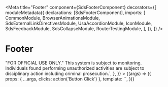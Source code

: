 
<Meta
  title="Footer"
  component={SdsFooterComponent}
  decorators={[
    moduleMetadata({
      declarations: [SdsFooterComponent],
      imports: [
        CommonModule,
        BrowserAnimationsModule,
        SdsExternalLinkDirectivesModule,
        UsaAccordionModule,
        IconModule,
        SdsFeedbackModule,
        SdsCollapseModule,
        RouterTestingModule,
      ],
    }),
  ]}
/>

# Footer

<Canvas>
  <Story
    inline={true}
    name="Footer"
    args={{
      modelFooter: {
        linkSections: [
          {
            text: 'Our Website',
            links: [
              {
                text: 'About This Site',
                route: '/',
                mode: NavigationMode.INTERNAL,
              },
              {
                text: 'Release Notes',
                route: '/',
                mode: NavigationMode.INTERNAL,
              },
              { text: 'Alerts', route: '/', mode: NavigationMode.INTERNAL },
              { text: 'News', route: '/', mode: NavigationMode.INTERNAL },
            ],
          },
          {
            text: 'Our Partners',
            links: [
              {
                text: 'Acquisition.gov',
                route: 'https://Acquisition.gov',
                mode: NavigationMode.EXTERNAL,
              },
              {
                text: 'FSD.gov',
                route: 'https://fsd.gov',
                mode: NavigationMode.EXTERNAL,
              },
              {
                text: 'USASpending.gov',
                route: 'https://USASpending.gov',
                mode: NavigationMode.EXTERNAL,
              },
              {
                text: 'Grants.gov',
                route: 'https://Grants.gov',
                mode: NavigationMode.EXTERNAL,
              },
              {
                text: 'More Partners',
                route: '/',
                mode: NavigationMode.INTERNAL,
              },
            ],
          },
          {
            text: 'Customer Service',
            links: [
              {
                text: 'Help',
                route: '/',
                mode: NavigationMode.INTERNAL,
              },
              {
                text: 'Contact Federal Service Desk',
                route: 'https://fsd.gov',
                mode: NavigationMode.EXTERNAL,
              },
              {
                text: 'Our Community',
                route: 'https://sam.gov',
                mode: NavigationMode.EXTERNAL,
              },
              {
                text: 'Policy',
                route: '/',
                mode: NavigationMode.INTERNAL,
              },
            ],
          },
          {
            text: 'Policies',
            links: [
              {
                text: 'Privacy Policy',
                route: '/',
                mode: NavigationMode.INTERNAL,
              },
              {
                text: 'Disclaimers',
                route: '/',
                mode: NavigationMode.INTERNAL,
              },
              {
                text: 'Freedom of Information Act',
                route: 'https://foia.gov',
                mode: NavigationMode.EXTERNAL,
              },
              {
                text: 'Accessibility',
                route: '/',
                mode: NavigationMode.INTERNAL,
              },
            ],
          },
        ],
        footerLogo: {
          text: 'Logo',
          imageSourcePath: './assets/img/logo-gsa.svg',
          imageAltText: 'GSA Logo',
          href: 'https://www.gsa.gov',
          agencyName: 'General Services Administration',
        },
        disclaimer: `This is a U.S. General Services Administration Federal Government computer system that is <strong>"FOR OFFICIAL USE ONLY."</strong> This system is subject to monitoring. Individuals found performing unauthorized activities are subject to disciplinary action including criminal prosecution.`,
      },
    }}
  >
    {(args) => ({
      props: { ...args, clicks: action('Button Click') },
      template: `<sds-footer [model]="modelFooter" (linkEvent)="linkEvent.next($event)"></sds-footer>`,
    })}
  </Story>
</Canvas>

<ArgsTable of={SdsFooterComponent} />
